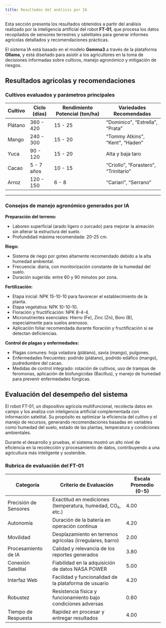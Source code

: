 ```yaml
---
title: Resultados del análisis por IA
---
```

Esta sección presenta los resultados obtenidos a partir del análisis realizado por la inteligencia artificial del robot **FT-01**, que procesa los datos recopilados de sensores terrestres y satelitales para generar informes agrícolas detallados y recomendaciones prácticas.

El sistema IA está basado en el modelo **Gemma3** a través de la plataforma **Ollama**, y está diseñado para asistir a los agricultores en la toma de decisiones informadas sobre cultivos, manejo agronómico y mitigación de riesgos.

## Resultados agrícolas y recomendaciones

### Cultivos evaluados y parámetros principales

| Cultivo | Ciclo (días) | Rendimiento Potencial (ton/ha) | Variedades Recomendadas              |
| ------- | ------------ | ------------------------------ | ------------------------------------ |
| Plátano | 360 - 420    | 15 - 25                        | “Dominico”, “Estrella”, “Prata”      |
| Mango   | 240 - 300    | 15 - 20                        | “Tommy Atkins”, “Kent”, “Haden”      |
| Yuca    | 90 - 120     | 15 - 20                        | Alta y baja taro                     |
| Cacao   | 5 - 7 años   | 10 - 15                        | “Criollo”, “Forastero”, “Trinitario” |
| Arroz   | 120 - 150    | 6 - 8                          | “Cariari”, “Serrano”                 |

---

### Consejos de manejo agronómico generados por IA

**Preparación del terreno:**

* Laboreo superficial (arado ligero o zurcado) para mejorar la aireación sin alterar la estructura del suelo.
* Profundidad máxima recomendada: 20-25 cm.

**Riego:**

* Sistema de riego por goteo altamente recomendado debido a la alta humedad ambiental.
* Frecuencia: diaria, con monitorización constante de la humedad del suelo.
* Duración sugerida: entre 60 y 90 minutos por zona.

**Fertilización:**

* Etapa inicial: NPK 15-10-10 para favorecer el establecimiento de la planta.
* Etapa vegetativa: NPK 10-10-10.
* Floración y fructificación: NPK 8-4-4.
* Micronutrientes esenciales: Hierro (Fe), Zinc (Zn), Boro (B), especialmente para suelos arenosos.
* Aplicación foliar recomendada durante floración y fructificación si se detectan deficiencias.

**Control de plagas y enfermedades:**

* Plagas comunes: hoja voladora (plátano), savia (mango), pulgones.
* Enfermedades frecuentes: podrido (plátano), podrido edáfico (mango), pudredumbre del cacao.
* Medidas de control integrado: rotación de cultivos, uso de trampas de feromonas, aplicación de biofungicidas (Bacillus), y manejo de humedad para prevenir enfermedades fúngicas.


## Evaluación del desempeño del sistema

El robot FT-01, un dispositivo agrícola multifuncional, recolecta datos en campo y los analiza con inteligencia artificial complementada con información satelital. Su propósito es optimizar la eficiencia del cultivo y el manejo de recursos, generando recomendaciones basadas en variables como humedad del suelo, estado de las plantas, temperatura y condiciones ambientales.

Durante el desarrollo y pruebas, el sistema mostró un alto nivel de eficiencia en la recolección y procesamiento de datos, contribuyendo a una agricultura más inteligente y sostenible.

### Rubrica de evaluación del FT-01

| Categoría             | Criterio de Evaluación                                        | Escala Promedio (0-5) |
| --------------------- | ------------------------------------------------------------- | --------------------- |
| Precisión de Sensores | Exactitud en mediciones (temperatura, humedad, CO₂, etc.)     | 4.00                  |
| Autonomía             | Duración de la batería en operación continua                  | 4.20                  |
| Movilidad             | Desplazamiento en terrenos agrícolas (irregulares, barro)     | 2.00                  |
| Procesamiento de IA   | Calidad y relevancia de los reportes generados                | 3.80                  |
| Conexión Satelital    | Fiabilidad en la adquisición de datos NASA POWER              | 5.00                  |
| Interfaz Web          | Facilidad y funcionalidad de la plataforma de usuario         | 4.20                  |
| Robustez              | Resistencia física y funcionamiento bajo condiciones adversas | 0.60                  |
| Tiempo de Respuesta   | Rapidez en procesar y entregar resultados                     | 4.00                  |
